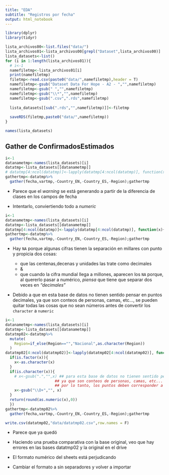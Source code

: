 ```yaml
---
title: "EDA"
subtitle: "Registros por fecha"
output: html_notebook
---
```


```r
library(dplyr)
library(tidyr)
```

```r
lista_archivos00<-list.files("data/")
lista_archivos01<-lista_archivos00[grepl("Dataset",lista_archivos00)]
lista_datasets<-list()
for (i in 1:length(lista_archivos01)){
  # i<-1
  namefiletmp<-lista_archivos01[i]
  print(namefiletmp)
  filetmp<-read.csv(paste0("data/",namefiletmp),header = T)
  namefiletmp<-gsub("Dataset Data For Hope - A2 - ","",namefiletmp)
  namefiletmp<-gsub(" ","",namefiletmp)
  namefiletmp<-gsub("\\*","",namefiletmp)
  namefiletmp<-gsub(".csv",".rds",namefiletmp)
  
  lista_datasets[[sub(".rds","",namefiletmp)]]<-filetmp
  
  saveRDS(filetmp,paste0("data/",namefiletmp))
}

names(lista_datasets)
```

## Gather de ConfirmadosEstimados
```r
i<-1
datanametmp<-names(lista_datasets)[i]
datatmp<-lista_datasets[[datanametmp]]
# datatmp[4:ncol(datatmp)]<-lapply(datatmp[4:ncol(datatmp)], function(x){as.numeric(as.character(x))})
gathertmp<-datatmp%>%
  gather(fecha,vartmp,-Country_EN,-Country_ES,-Region);gathertmp
```

- Parece que el *warning* se está generando a partir de la diferencia de clases en los campos de fecha

- Intentarlo, conviertiendo todo a *numeric*

```r
i<-1
datanametmp<-names(lista_datasets)[i]
datatmp<-lista_datasets[[datanametmp]]
datatmp[4:ncol(datatmp)]<-lapply(datatmp[4:ncol(datatmp)], function(x){as.numeric(as.character(x))})
gathertmp<-datatmp%>%
  gather(fecha,vartmp,-Country_EN,-Country_ES,-Region);gathertmp
```


- Hay `NA` porque algunas cifras tienen la separación en millares con punto y propicia dos cosas:

    - que las centenas,decenas y unidades las trate como decimales
    - &
    - que cuando la cifra mundial llega a millones, aparecen los `NA` porque, al quererlo pasar a numérico, *piensa* que tiene que separar dos veces en *"decimales"*

- Debido a que en esta base de datos no tienen sentido pensar en puntos decimales, ya que son conteos de personas, camas, etc..., se pueden quitar todas las cosas que no sean números antes de convertir los `character` a `numeric`

```r
i<-1
datanametmp<-names(lista_datasets)[i]
datatmp<-lista_datasets[[datanametmp]]
datatmp02<-datatmp%>%
  mutate(
    Region=if_else(Region=="","Nacional",as.character(Region))
  )
datatmp02[4:ncol(datatmp02)]<-lapply(datatmp02[4:ncol(datatmp02)], function(x){
  if(is.factor(x)){
    x<-as.character(x)
  }
  if(is.character(x)){
    # x<-gsub(".","",x) ## para esta base de datos no tienen sentido pensar en puntos decimales
                      ## ya que son conteos de personas, camas, etc...
                      ## por lo tanto, los puntos deben corresponder a la separación de millares
    x<-gsub("\\D+","", x)
  }
  return(round(as.numeric(x),0))
  })
gathertmp<-datatmp02%>%
  gather(fecha,vartmp,-Country_EN,-Country_ES,-Region);gathertmp

write.csv(datatmp02,"data/datatmp02.csv",row.names = F)
```

- Parece que ya quedó

- Haciendo una prueba comparativa con la base original, veo que hay errores en las bases datatmp02 y la original en el drive

- El formato numérico del sheets está perjudicando

- Cambiar el formato a sin separadores y volver a importar


